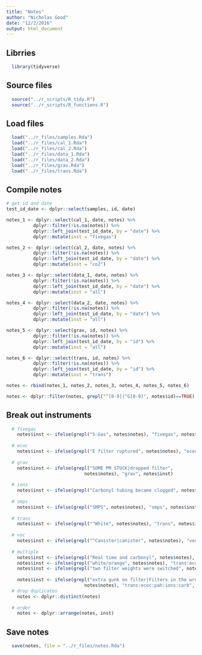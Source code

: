 ```yaml
---
title: "Notes"
author: "Nicholas Good"
date: "12/2/2016"
output: html_document
---
```


## Librries

```r
  library(tidyverse)
```

## Source files

```r
  source("../r_scripts/R_tidy.R")
  source("../r_scripts/R_functions.R")
```

## Load files

```r
  load("../r_files/samples.Rda") 
  load("../r_files/cal_1.Rda")
  load("../r_files/cal_2.Rda")    
  load("../r_files/data_1.Rda")    
  load("../r_files/data_2.Rda")    
  load("../r_files/grav.Rda")    
  load("../r_files/trans.Rda") 
```

## Compile notes

```r
# get id and date
test_id_date <- dplyr::select(samples, id, date)

notes_1 <- dplyr::select(cal_1, date, notes) %>%
          dplyr::filter(!is.na(notes)) %>%
          dplyr::left_join(test_id_date, by = "date") %>%
          dplyr::mutate(inst = "fivegas")

notes_2 <- dplyr::select(cal_2, date, notes) %>%
          dplyr::filter(!is.na(notes)) %>%
          dplyr::left_join(test_id_date, by = "date") %>%
          dplyr::mutate(inst = "co2")

notes_3 <- dplyr::select(data_1, date, notes) %>%
          dplyr::filter(!is.na(notes)) %>%
          dplyr::left_join(test_id_date, by = "date") %>%
          dplyr::mutate(inst = "all")

notes_4 <- dplyr::select(data_2, date, notes) %>%
          dplyr::filter(!is.na(notes)) %>%
          dplyr::left_join(test_id_date, by = "date") %>%
          dplyr::mutate(inst = "all")

notes_5 <- dplyr::select(grav, id, notes) %>%
          dplyr::filter(!is.na(notes)) %>%
          dplyr::left_join(test_id_date, by = "id") %>%
          dplyr::mutate(inst = "all")

notes_6 <- dplyr::select(trans, id, notes) %>%
          dplyr::filter(!is.na(notes)) %>%
          dplyr::left_join(test_id_date, by = "id") %>%
          dplyr::mutate(inst = "trans")

notes <- rbind(notes_1, notes_2, notes_3, notes_4, notes_5, notes_6)

notes <- dplyr::filter(notes, grepl("^[0-9]|^G[0-9]", notes$id)==TRUE)
```

## Break out instruments
```r
  # fivegas
    notes$inst <- ifelse(grepl("5-Gas", notes$notes), "fivegas", notes$inst)
  
  # ecoc
    notes$inst <- ifelse(grepl("E filter ruptured", notes$notes), "ecoc", notes$inst)
    
  # grav
    notes$inst <- ifelse(grepl("SOME PM STUCK|dropped filter",
                             notes$notes), "grav", notes$inst)
    
  # ions
    notes$inst <- ifelse(grepl("Carbonyl tubing became clogged", notes$notes), "ions", notes$inst)
    
  # smps
    notes$inst <- ifelse(grepl("SMPS", notes$notes), "smps", notes$inst)
    
  # trans
    notes$inst <- ifelse(grepl("^White", notes$notes), "trans", notes$inst)
    
  # voc
    notes$inst <- ifelse(grepl("^Canister|canister", notes$notes), "voc", notes$inst)
    
  # multiple
    notes$inst <- ifelse(grepl("Real time and carbonyl", notes$notes), "pax:smps:fivesgas:co2:ions", notes$inst)
    notes$inst <- ifelse(grepl("white/orange", notes$notes), "trans:ecoc", notes$inst)
    notes$inst <- ifelse(grepl("two filter weights were switched", notes$notes), "grav:trans:ecoc", notes$inst)
    
    notes$inst <- ifelse(grepl("extra gunk on filter|Filters in the wrong cassettes|Filter cassettes were mislabled|filter cassettes were mislabeled",
                             notes$notes), "trans:ecoc:pah:ions:carb", notes$inst)
  # drop duplicates
    notes <- dplyr::distinct(notes)
    
  # order
    notes <- dplyr::arrange(notes, inst)
```

## Save notes

```r
  save(notes, file = "../r_files/notes.Rda")
```
